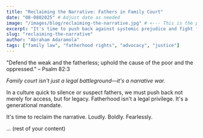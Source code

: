 ```yaml
---
title: "Reclaiming the Narrative: Fathers in Family Court"
date: "08-0802025" # Adjust date as needed
image: "/images/blog/reclaiming-the-narrative.jpg" # <--- This is the path you would use
excerpt: "It's time to push back against systemic prejudice and fight for fatherhood."
slug: "reclaiming-the-narrative"
author: "Abraham Adaramola"
tags: ["family law", "fatherhood rights", "advocacy", "justice"]
---
```


"Defend the weak and the fatherless; uphold the cause of the poor and the oppressed." – Psalm 82:3

*Family court isn't just a legal battleground—it's a narrative war.*

In a culture quick to silence or suspect fathers, we must push back not merely for access, but for legacy. Fatherhood isn't a legal privilege. It's a generational mandate.

It's time to reclaim the narrative. Loudly. Boldly. Fearlessly.

... (rest of your content)